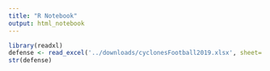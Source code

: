 ```yaml
---
title: "R Notebook"
output: html_notebook
---
```


```r
library(readxl)
defense <- read_excel('../downloads/cyclonesFootball2019.xlsx', sheet='Defensive')
str(defense)
```

